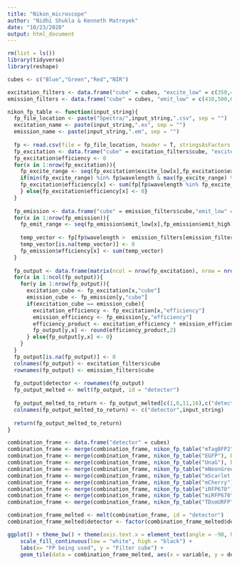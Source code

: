 ```yaml
---
title: "Nikon_microscope"
author: "Nidhi Shukla & Kenneth Matreyek"
date: "10/23/2020"
output: html_document
---
```


```r
rm(list = ls())
library(tidyverse)
library(reshape)

cubes <- c("Blue","Green","Red","NIR")

excitation_filters <- data.frame("cube" = cubes, "excite_low" = c(350,440,540,590), "excite_high" = c(405,490,590,645))
emission_filters <- data.frame("cube" = cubes, "emit_low" = c(410,500,600,660), "emit_high" = c(480,550,680,740))

```

```r
nikon_fp_table <- function(input_string){
  fp_file_location <- paste("Spectra/",input_string,".csv", sep = "")
  excitation_name <- paste(input_string,".ex", sep = "")
  emission_name <- paste(input_string,".em", sep = "")
  
  fp <- read.csv(file = fp_file_location, header = T, stringsAsFactors = F)
  fp_excitation <- data.frame("cube" = excitation_filters$cube, "excite_low" = excitation_filters$excite_low, "excite_high" = excitation_filters$excite_high)
  fp_excitation$efficiency <- 0
  for(x in 1:nrow(fp_excitation)){
    fp_excite_range <- seq(fp_excitation$excite_low[x],fp_excitation$excite_high[x],1)
    if(min(fp_excite_range) %in% fp$wavelength & max(fp_excite_range) %in% fp$wavelength){
    fp_excitation$efficiency[x] <- sum(fp[fp$wavelength %in% fp_excite_range,excitation_name])
    } else{fp_excitation$efficiency[x] <- 0}
  }
  
  fp_emission <- data.frame("cube" = emission_filters$cube,"emit_low" = emission_filters$emit_low,"emit_high" = emission_filters$emit_high)
  for(x in 1:nrow(fp_emission)){
    fp_emit_range <- seq(fp_emission$emit_low[x],fp_emission$emit_high[x],1)
    
    temp_vector <- fp[fp$wavelength >  emission_filters[emission_filters$emit_low == fp_emission$emit_low[x],"emit_low"] & fp$wavelength < emission_filters[emission_filters$emit_high == fp_emission$emit_high[x],"emit_high"],emission_name]
    temp_vector[is.na(temp_vector)] <- 0
    fp_emission$efficiency[x] <- sum(temp_vector)
  }
  
  fp_output <- data.frame(matrix(ncol = nrow(fp_excitation), nrow = nrow(fp_emission)))
  for(x in 1:ncol(fp_output)){
    for(y in 1:nrow(fp_output)){
      excitation_cube <- fp_excitation[x,"cube"]
      emission_cube <- fp_emission[y,"cube"]
      if(excitation_cube == emission_cube){
        excitation_efficiency <- fp_excitation[x,"efficiency"]
        emission_efficiency <- fp_emission[y,"efficiency"]
        efficiency_product <- excitation_efficiency * emission_efficiency
        fp_output[y,x] <- round(efficiency_product,2)
      } else{fp_output[y,x] <- 0}
    }
  }
  fp_output[is.na(fp_output)] <- 0
  colnames(fp_output) <- excitation_filters$cube
  rownames(fp_output) <- emission_filters$cube
  
  fp_output$detector <- rownames(fp_output)
  fp_output_melted <- melt(fp_output, id = "detector")
  
  fp_output_melted_to_return <- fp_output_melted[c(1,6,11,16),c("detector","value")]
  colnames(fp_output_melted_to_return) <- c("detector",input_string)
  
  return(fp_output_melted_to_return)
}
```


```r
combination_frame <- data.frame("detector" = cubes)
combination_frame <- merge(combination_frame, nikon_fp_table("mTagBFP2"), by = "detector")
combination_frame <- merge(combination_frame, nikon_fp_table("EGFP"), by = "detector")
combination_frame <- merge(combination_frame, nikon_fp_table("UnaG"), by = "detector")
combination_frame <- merge(combination_frame, nikon_fp_table("mNeonGreen"), by = "detector")
combination_frame <- merge(combination_frame, nikon_fp_table("mScarlet.I"), by = "detector")
combination_frame <- merge(combination_frame, nikon_fp_table("mCherry"), by = "detector")
combination_frame <- merge(combination_frame, nikon_fp_table("iRFP670"), by = "detector")
combination_frame <- merge(combination_frame, nikon_fp_table("miRFP670"), by = "detector")
combination_frame <- merge(combination_frame, nikon_fp_table("TDsmURFP"), by = "detector")

combination_frame_melted <- melt(combination_frame, id = "detector")
combination_frame_melted$detector <- factor(combination_frame_melted$detector, levels = cubes)
```

```r
ggplot() + theme_bw() + theme(axis.text.x = element_text(angle = -90, hjust = 0, vjust = 0.5)) +
    scale_fill_continuous(low = "white", high = "black") +
    labs(x= "FP being used", y = "Filter cube") +
    geom_tile(data = combination_frame_melted, aes(x = variable, y = detector, fill = value))
```

